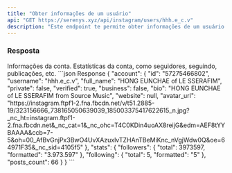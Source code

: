 ```yaml
---
title: "Obter informações de um usuário"
api: "GET https://serenys.xyz/api/instagram/users/hhh.e_c.v"
description: "Este endpoint te permite obter informações de um usuário do Instagram."
---
```


### Resposta

<Expandable title="Parâmetros">
  <ResponseField name="account" type="object">
    Informações da conta.
  </ResponseField>

  <ResponseField name="stats" type="object">
    Estatísticas da conta, como seguidores, seguindo, publicações, etc.
  </ResponseField>
</Expandable>

<ResponseExample>
```json Response
  {
    "account": {
      "id": "57275466802",
      "username": "hhh.e_c.v",
      "full_name": "HONG EUNCHAE of LE SSERAFIM",
      "private": false,
      "verified": true,
      "business": false,
      "bio": "HONG EUNCHAE of LE SSERAFIM from Source Music",
      "website": null,
      "avatar_url": "https://instagram.ftpf1-2.fna.fbcdn.net/v/t51.2885-19/323156666_738165050639039_185003375417622615_n.jpg?_nc_ht=instagram.ftpf1-2.fna.fbcdn.net&_nc_cat=1&_nc_ohc=T4C0KDin4uoAX8reijG&edm=AEF8tYYBAAAA&ccb=7-5&oh=00_AfBvGnjPx3BwO4UvXAzuxlvTZHAnTBeMiKnc_nVgjWdw0Q&oe=64971F35&_nc_sid=4105f5"
    },
    "stats": {
      "followers": {
        "total": 3973597,
        "formatted": "3.973.597"
      },
      "following": {
        "total": 5,
        "formatted": "5"
      },
      "posts_count": 66
    }
  }
```
</ResponseExample>
